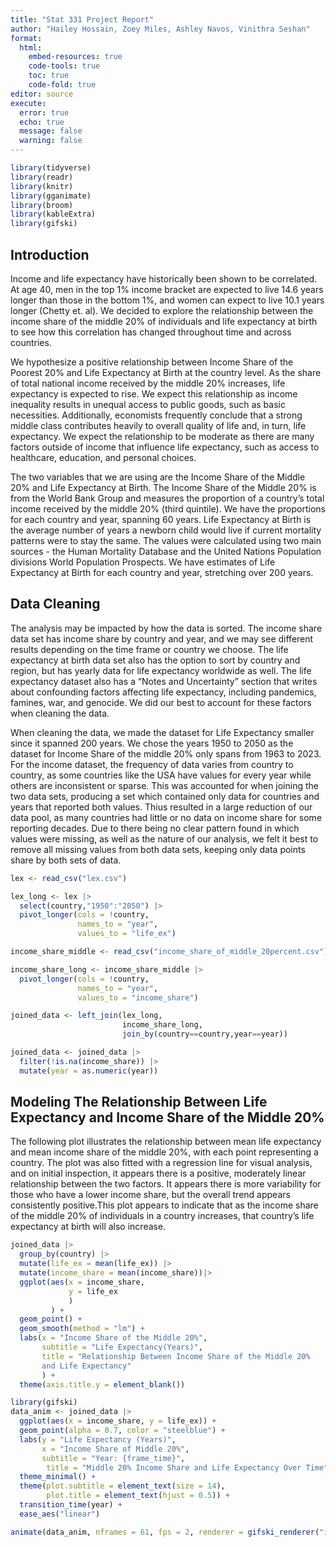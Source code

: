 ```yaml
---
title: "Stat 331 Project Report"
author: "Hailey Hossain, Zoey Miles, Ashley Navos, Vinithra Seshan"
format: 
  html:
    embed-resources: true
    code-tools: true
    toc: true
    code-fold: true
editor: source
execute: 
  error: true
  echo: true
  message: false
  warning: false
---
```


```r
library(tidyverse)
library(readr)
library(knitr)
library(gganimate)
library(broom)
library(kableExtra)
library(gifski)
```

## Introduction

Income and life expectancy have historically been shown to be correlated. At age 40, men in the top 1% income bracket are expected to live 14.6 years longer than those in the bottom 1%, and women can expect to live 10.1 years longer (Chetty et. al). We decided to explore the relationship between the income share of the middle 20% of individuals and life expectancy at birth to see how this correlation has changed throughout time and across countries.

We hypothesize a positive relationship between Income Share of the Poorest 20% and Life Expectancy at Birth at the country level. As the share of total national income received by the middle 20% increases, life expectancy is expected to rise. We expect this relationship as income inequality results in unequal access to public goods, such as basic necessities. Additionally, economists frequently conclude that a strong middle class contributes heavily to overall quality of life and, in turn, life expectancy. We expect the relationship to be moderate as there are many factors outside of income that influence life expectancy, such as access to healthcare, education, and personal choices. 

The two variables that we are using are the Income Share of the Middle 20% and Life Expectancy at Birth. The Income Share of the Middle 20% is from the World Bank Group and measures the proportion of a country's total income received by the middle 20% (third quintile). We have the proportions for each country and year, spanning 60 years. Life Expectancy at Birth is the average number of years a newborn child would live if current mortality patterns were to stay the same. The values were calculated using two main sources - the Human Mortality Database and the United Nations Population divisions World Population Prospects. We have estimates of Life Expectancy at Birth for each country and year, stretching over 200 years.

## Data Cleaning

The analysis may be impacted by how the data is sorted.  The income share data set has income share by country and year, and we may see different results depending on the time frame or country we choose.  The life expectancy at birth data set also has the option to sort by country and region, but has yearly data for life expectancy worldwide as well. The life expectancy dataset also has a “Notes and Uncertainty” section that writes about confounding factors affecting life expectancy, including pandemics, famines, war, and genocide. We did our best to account for these factors when cleaning the data.

When cleaning the data, we made the dataset for Life Expectancy smaller since it spanned 200 years. We chose the years 1950 to 2050 as the dataset for Income Share of the middle 20% only spans from 1963 to 2023. For the income dataset, the frequency of data varies from country to country, as some countries like the USA have values for every year while others are inconsistent or sparse. This was accounted for when joining the two data sets, producing a set which contained only data for countries and years that reported both values. Thius resulted in a large reduction of our data pool, as many countries had little or no data on income share for some reporting decades. Due to there being no clear pattern found in which values were missing, as well as the nature of our analysis, we felt it best to remove all missing values from both data sets, keeping only data points share by both sets of data.

```r
lex <- read_csv("lex.csv")

lex_long <- lex |>
  select(country,"1950":"2050") |>
  pivot_longer(cols = !country, 
               names_to = "year", 
               values_to = "life_ex")

income_share_middle <- read_csv("income_share_of_middle_20percent.csv")

income_share_long <- income_share_middle |> 
  pivot_longer(cols = !country, 
               names_to = "year", 
               values_to = "income_share")

joined_data <- left_join(lex_long, 
                         income_share_long, 
                         join_by(country==country,year==year))

joined_data <- joined_data |>
  filter(!is.na(income_share)) |>
  mutate(year = as.numeric(year))
```

## Modeling The Relationship Between Life Expectancy and Income Share of the Middle 20%

The following plot illustrates the relationship between mean life expectancy and mean income share of the middle 20%, with each point representing a country. The plot was also fitted with a regression line for visual analysis, and on initial inspection, it appears there is a positive, moderately linear relationship between the two factors. It appears there is more variability for those who have a lower income share, but the overall trend appears consistently positive.This plot appears to indicate that as the income share of the middle 20% of individuals in a country increases, that country's life expectancy at birth will also increase.
```R
joined_data |>
  group_by(country) |>
  mutate(life_ex = mean(life_ex)) |>
  mutate(income_share = mean(income_share))|>
  ggplot(aes(x = income_share, 
             y = life_ex
             )
         ) +
  geom_point() +
  geom_smooth(method = "lm") + 
  labs(x = "Income Share of the Middle 20%",
       subtitle = "Life Expectancy(Years)",
       title = "Relationship Between Income Share of the Middle 20%
       and Life Expectancy"
       ) +
  theme(axis.title.y = element_blank())

```




```r
library(gifski)
data_anim <- joined_data |> 
  ggplot(aes(x = income_share, y = life_ex)) +
  geom_point(alpha = 0.7, color = "steelblue") +
  labs(y = "Life Expectancy (Years)",
       x = "Income Share of Middle 20%",
       subtitle = "Year: {frame_time}",
        title = "Middle 20% Income Share and Life Expectancy Over Time") +
  theme_minimal() +
  theme(plot.subtitle = element_text(size = 14),
        plot.title = element_text(hjust = 0.5)) +
  transition_time(year) +
  ease_aes("linear")

animate(data_anim, nframes = 61, fps = 2, renderer = gifski_renderer("income_life_animation.gif"))
```


